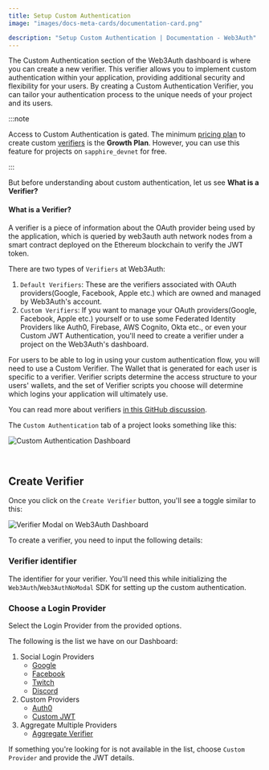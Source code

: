 ```yaml
---
title: Setup Custom Authentication
image: "images/docs-meta-cards/documentation-card.png"

description: "Setup Custom Authentication | Documentation - Web3Auth"
---
```


The Custom Authentication section of the Web3Auth dashboard is where you can create a new verifier.
This verifier allows you to implement custom authentication within your application, providing
additional security and flexibility for your users. By creating a Custom Authentication Verifier,
you can tailor your authentication process to the unique needs of your project and its users.

:::note

Access to Custom Authentication is gated. The minimum
[pricing plan](https://web3auth.io/pricing.html) to create custom
[verifiers](/auth-provider-setup/verifiers) is the **Growth Plan**. However, you can use this
feature for projects on `sapphire_devnet` for free.

:::

But before understanding about custom authentication, let us see **What is a Verifier?**

#### What is a Verifier?

A verifier is a piece of information about the OAuth provider being used by the application, which
is queried by web3auth auth network nodes from a smart contract deployed on the Ethereum blockchain
to verify the JWT token.

There are two types of `Verifiers` at Web3Auth:

1. `Default Verifiers`: These are the verifiers associated with OAuth providers(Google, Facebook,
   Apple etc.) which are owned and managed by Web3Auth's account.
2. `Custom Verifiers`: If you want to manage your OAuth providers(Google, Facebook, Apple etc.)
   yourself or to use some Federated Identity Providers like Auth0, Firebase, AWS Cognito, Okta
   etc., or even your Custom JWT Authentication, you'll need to create a verifier under a project on
   the Web3Auth's dashboard.

For users to be able to log in using your custom authentication flow, you will need to use a Custom
Verifier. The Wallet that is generated for each user is specific to a verifier. Verifier scripts
determine the access structure to your users' wallets, and the set of Verifier scripts you choose
will determine which logins your application will ultimately use.

You can read more about verifiers
[in this GitHub discussion](https://github.com/orgs/Web3Auth/discussions/427#discussioncomment-3442052).

The `Custom Authentication` tab of a project looks something like this:

![Custom Authentication Dashboard](/images/dashboard/custom-authentication.png)

<br />

## Create Verifier

Once you click on the `Create Verifier` button, you'll see a toggle similar to this:

![Verifier Modal on Web3Auth Dashboard](/images/dashboard/create-verifier.png)

To create a verifier, you need to input the following details:

### Verifier identifier

The identifier for your verifier. You'll need this while initializing the
`Web3Auth`/`Web3AuthNoModal` SDK for setting up the custom authentication.

### Choose a Login Provider

Select the Login Provider from the provided options.

The following is the list we have on our Dashboard:

1. Social Login Providers
   - [Google](/auth-provider-setup/social-providers/google)
   - [Facebook](/auth-provider-setup/social-providers/facebook)
   - [Twitch](/auth-provider-setup/social-providers/twitch)
   - [Discord](/auth-provider-setup/social-providers/discord)
2. Custom Providers
   - [Auth0](/auth-provider-setup/authentication-service-providers/auth0-service-provider)
   - [Custom JWT](/auth-provider-setup/byo-jwt-provider)
3. Aggregate Multiple Providers
   - [Aggregate Verifier](/auth-provider-setup/aggregate-verifier)

If something you're looking for is not available in the list, choose `Custom Provider` and provide
the JWT details.
